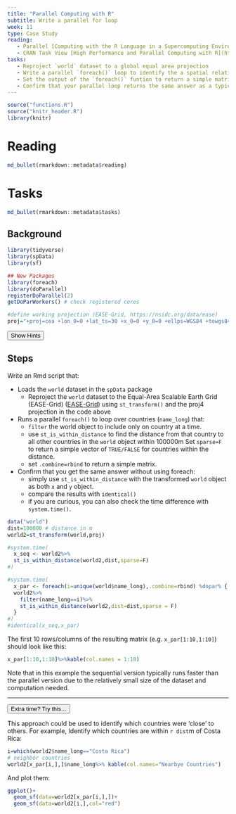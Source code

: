 ```yaml
---
title: "Parallel Computing with R"
subtitle: Write a parallel for loop
week: 11
type: Case Study
reading:
   - Parallel [Computing with the R Language in a Supercomputing Environment](https://link.springer.com/chapter/10.1007/978-3-642-13872-0_64)
   - CRAN Task View [High Performance and Parallel Computing with R](http://cran.r-project.org/web/views/HighPerformanceComputing.html)
tasks:
   - Reproject `world` dataset to a global equal area projection
   - Write a parallel `foreach()` loop to identify the a spatial relationships of each country
   - Set the output of the `foreach()` funtion to return a simple matrix
   - Confirm that your parallel loop returns the same answer as a typical "sequential" approach
---
```


```r
source("functions.R")
source("knitr_header.R")
library(knitr)
```

# Reading

```r
md_bullet(rmarkdown::metadata$reading)
```


# Tasks

```r
md_bullet(rmarkdown::metadata$tasks)
```

## Background

```r
library(tidyverse)
library(spData)
library(sf)

## New Packages
library(foreach)
library(doParallel)
registerDoParallel(2)
getDoParWorkers() # check registered cores

#define working projection (EASE-Grid, https://nsidc.org/data/ease)
proj="+proj=cea +lon_0=0 +lat_ts=30 +x_0=0 +y_0=0 +ellps=WGS84 +towgs84=0,0,0,0,0,0,0 +units=m +no_defs"
```

<div class="well">
<button data-toggle="collapse" class="btn btn-primary btn-sm round" data-target="#demo1">Show Hints</button>
<div id="demo1" class="collapse">

## Steps

Write an Rmd script that:

* Loads the `world` dataset in the `spData` package
   * Reproject the `world` dataset to the Equal-Area Scalable Earth Grid (EASE-Grid) ([EASE-Grid ](https://nsidc.org/data/ease)) using `st_transform()` and the proj4 projection in the code above
* Runs a parallel `foreach()` to loop over countries (`name_long`) that:
   * `filter` the world object to include only on country at a time.
   * use `st_is_within_distance` to find the distance from that country to all other countries in the `world` object within 100000m Set `sparse=F` to return a simple vector of `TRUE/FALSE` for countries within the distance.
   * set `.combine=rbind` to return a simple matrix.
* Confirm that you get the same answer without using foreach:
   * simply use `st_is_within_distance` with the transformed `world` object as both `x` and `y` object.
   * compare the results with `identical()`
   * if you are curious, you can also check the time difference with `system.time()`.
   
   
</div>
</div>

```r
data("world")
dist=100000 # distance in m
world2=st_transform(world,proj)

#system.time(
  x_seq <- world2%>%
  st_is_within_distance(world2,dist,sparse=F)
#)

#system.time(
  x_par <- foreach(i=unique(world$name_long),.combine=rbind) %dopar% {
  world2%>%
    filter(name_long==i)%>%
    st_is_within_distance(world2,dist=dist,sparse = F)
  }
#)
#identical(x_seq,x_par)
```

The first 10 rows/columns of the resulting matrix (e.g. `x_par[1:10,1:10]`) should look like this:
```r
x_par[1:10,1:10]%>%kable(col.names = 1:10)
```

Note that in this example the sequential version typically runs faster than the parallel version due to the relatively small size of the dataset and computation needed.


---

<div class="extraswell">
<button data-toggle="collapse" class="btn btn-link" data-target="#extras">
Extra time? Try this...
</button>
<div id="extras" class="collapse">

This approach could be used to identify which countries were 'close' to others.  For example, Identify which countries are within `r dist`m of Costa Rica:

```r
i=which(world2$name_long=="Costa Rica")
# neighbor countries
world2[x_par[i,],]$name_long%>% kable(col.names="Nearbye Countries")
```

And plot them:

```r
ggplot()+
  geom_sf(data=world2[x_par[i,],])+
  geom_sf(data=world2[i,],col="red")
```

</div>
</div>
